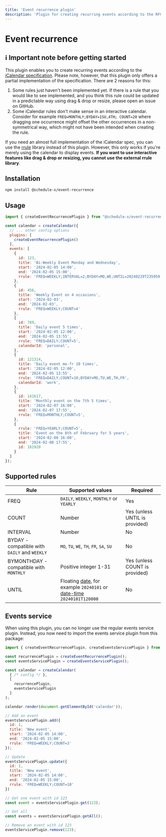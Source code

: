 ```yaml
---
title: 'Event recurrence plugin'
description: 'Plugin for creating recurring events according to the RFC5545 specification.'
---
```



# Event recurrence

## ℹ️ Important note before getting started

This plugin enables you to create recurring events according to the [iCalendar specification](https://datatracker.ietf.org/doc/html/rfc5545#section-3.3.10). Please note, however,
that
this plugin only offers a partial implementation of the specification. There are 2 reasons for this:

1. Some rules just haven't been implemented yet. If there is a rule that you would like to see implemented, and you
think this rule could be updated
in a predictable way using drag & drop or resize, please open an issue on GitHub.
2. Some iCalendar rules don't make sense in an interactive calendar. Consider for example `FREQ=MONTHLY;BYDAY=1SU,4TH;
COUNT=20` where dragging one occurrence might offset the other occurrences in a non-symmetrical way, which might not
have been intended when creating the rule.

If you need an almost full implementation of the iCalendar spec, you can use the [rrule](https://www.npmjs.com/package/rrule)
library instead of this plugin. However, this only works if you're merely using the calendar to display events.
**If you want to use interactive features like drag & drop or resizing, you cannot use the external rrule library**.

## Installation

```sh copy
npm install @schedule-x/event-recurrence
```

## Usage

```js
import { createEventRecurrencePlugin } from "@schedule-x/event-recurrence";

const calendar = createCalendar({
  // ... other config options
  plugins: [
    createEventRecurrencePlugin()
  ],
  events: [
    {
      id: 123,
      title: 'Bi-Weekly Event Monday and Wednesday',
      start: '2024-02-05 14:00',
      end: '2024-02-05 15:00',
      rrule: 'FREQ=WEEKLY;INTERVAL=2;BYDAY=MO,WE;UNTIL=20240229T235959'
    },
    {
      id: 456,
      title: 'Weekly Event on 4 occasions',
      start: '2024-02-03',
      end: '2024-02-03',
      rrule: 'FREQ=WEEKLY;COUNT=4'
    },
    {
      id: 789,
      title: 'Daily event 5 times',
      start: '2024-02-05 12:00',
      end: '2024-02-05 13:55',
      rrule: 'FREQ=DAILY;COUNT=5',
      calendarId: 'personal',
    },
    {
      id: 121314,
      title: 'Daily event mo-fr 10 times',
      start: '2024-02-05 12:00',
      end: '2024-02-05 13:55',
      rrule: 'FREQ=DAILY;COUNT=10;BYDAY=MO,TU,WE,TH,FR',
      calendarId: 'work',
    },
    {
      id: 141617,
      title: 'Monthly event on the 7th 5 times',
      start: '2024-02-07 16:00',
      end: '2024-02-07 17:55',
      rrule: 'FREQ=MONTHLY;COUNT=5',
    },
    {
      rrule: 'FREQ=YEARLY;COUNT=5',
      title: 'Event on the 8th of February for 5 years',
      start: '2024-02-08 16:00',
      end: '2024-02-08 17:55',
      id: 181920
    }
  ]
});
```

## Supported rules

| Rule                                         | Supported values                                                                                                                                                                     | Required                       |
|----------------------------------------------|--------------------------------------------------------------------------------------------------------------------------------------------------------------------------------------|--------------------------------|
| FREQ                                         | `DAILY`, `WEEKLY`, `MONTHLY` or `YEARLY`                                                                                                                                             | Yes                            |
| COUNT                                        | Number                                                                                                                                                                               | Yes (unless UNTIL is provided) |
| INTERVAL                                     | Number                                                                                                                                                                               | No                             |
| BYDAY - compatible with `DAILY` and `WEEKLY` | `MO`, `TU`, `WE`, `TH`, `FR`, `SA`, `SU`                                                                                                                                             | No                             |
| BYMONTHDAY  - compatible with `MONTHLY`      | Positive integer 1-31                                                                                                                                                                | Yes (unless COUNT is provided) |
| UNTIL                                        | Floating [date](https://www.rfc-editor.org/rfc/rfc5545#section-3.3.4), for example `20240101` or [date-time](https://www.rfc-editor.org/rfc/rfc5545#section-3.3.5) `20240101T120000` | No                             |

## Events service

When using this plugin, you can no longer use the regular events service plugin. Instead, you
now need to import the events service plugin from this package:

```js
import { createEventRecurrencePlugin, createEventsServicePlugin } from "@schedule-x/event-recurrence";

const recurrencePlugin = createEventRecurrencePlugin();
const eventsServicePlugin = createEventsServicePlugin();

const calendar = createCalendar(
  { /* config */ },
  [
    recurrencePlugin,
    eventsServicePlugin
  ]
);

calendar.render(document.getElementById('calendar'));

// Add an event
eventsServicePlugin.add({
  id: 1,
  title: 'New event',
  start: '2024-02-05 14:00',
  end: '2024-02-05 15:00',
  rrule: 'FREQ=WEEKLY;COUNT=3'
});

// Update
eventsServicePlugin.update({
  id: 1,
  title: 'New event',
  start: '2024-02-05 14:00',
  end: '2024-02-05 15:00',
  rrule: 'FREQ=WEEKLY;COUNT=10'
})

// Get one event with id 123
const event = eventsServicePlugin.get(123);

// Get all
const events = eventsServicePlugin.getAll();

// Remove an event with id 123
eventsServicePlugin.remove(123);
```


